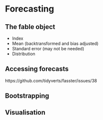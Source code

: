 # Forecasting {#forecast}

## The fable object

* Index
* Mean (backtransformed and bias adjusted)
* Standard error (may not be needed)
* Distribution

## Accessing forecasts
https://github.com/tidyverts/fasster/issues/38

## Bootstrapping

## Visualisation
